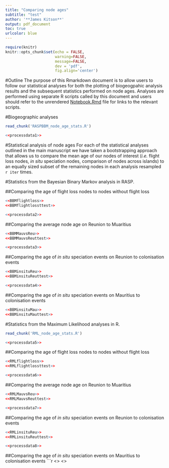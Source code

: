 ```yaml
---
title: "Comparing node ages"
subtitle: "test"
author: '**James Kitson**'
output: pdf_document
toc: true
urlcolor: blue
---
```


```r
require(knitr)
knitr::opts_chunk$set(echo = FALSE,
                      warning=FALSE,
                      message=FALSE,
                      dev = 'pdf',
                      fig.align='center')
```
\newpage
#Outline
The purpose of this Rmarkdown document is to allow users to follow our statistical analyses for both the plotting of biogeogpahic analysis results and the subsequent statistics performed on node ages. Analyses are performed using separate R scripts called by this document and users should refer to the unrendered [Notebook.Rmd](https://github.com/James-Kitson/Biogeography/blob/master/Notebook.Rmd) file for links to the relevant scripts.

#Biogeographic analyses

\newpage
```r
read_chunk('RASPBBM_node_age_stats.R')
```
```r
<<processdata1>>
```
#Statistical analysis of node ages
For each of the statistical analyses outlined in the main manuscript we have taken a bootstrapping approach that allows us to compare the mean age of our nodes of interest (*i.e.* flight loss nodes, *in situ* speciation nodes, comparison of nodes across islands) to an equally sized subset of the remaining nodes in each analysis resampled `r iter` times.

#Statistics from the Bayesian Binary Markov analysis in RASP.

##Comparing the age of flight loss nodes to nodes without flight loss
```r
<<BBMflightloss>>
<<BBMflightlossttest>>
```
  
```r
<<processdata2>>
```

##Comparing the average node age on Reunion to Muaritius
```r
<<BBMMauvsReu>>
<<BBMMauvsReuttest>>
```

```r
<<processdata3>>
```

##Comparing the age of *in situ* speciation events on Reunion to colonisation events
```r
<<BBMinsituReu>>
<<BBMinsituReuttest>>
```

```r
<<processdata4>>
```

##Comparing the age of *in situ* speciation events on Mauritius to colonisation events
```r
<<BBMinsituMau>>
<<BBMinsituMauttest>>
```
\newpage

#Statistics from the Maximum Likelihood analyses in R.
```r
read_chunk('RML_node_age_stats.R')
```
```r
<<processdata5>>
```

##Comparing the age of flight loss nodes to nodes without flight loss
```r
<<RMLflightloss>>
<<RMLflightlossttest>>
```
  
```r
<<processdata6>>
```

##Comparing the average node age on Reunion to Muaritius
```r
<<RMLMauvsReu>>
<<RMLMauvsReuttest>>
```

```r
<<processdata7>>
```

##Comparing the age of *in situ* speciation events on Reunion to colonisation events
```r
<<RMLinsituReu>>
<<RMLinsituReuttest>>
```

```r
<<processdata8>>
```

##Comparing the age of *in situ* speciation events on Mauritius to colonisation events
```r
<<RMLinsituMau>>
<<RMLinsituMauttest>>